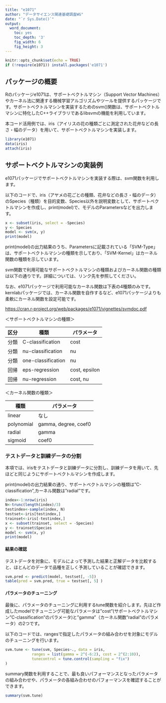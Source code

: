 ```yaml
---
title: "e1071"
author: "データサイエンス関連基礎調査WG"
date: "`r Sys.Date()`"
output:
  word_document:
    toc: yes
    toc_depth: '3'
    fig_width: 6
    fig_height: 3
---
```


```r
knitr::opts_chunk$set(echo = TRUE)
if (!require(e1071)) install.packages('e1071')
```

## パッケージの概要

Rのパッケージe1071は、サポートベクトルマシン（Support Vector Machines）やカーネル法に関連する機械学習アルゴリズムやツールを提供するパッケージです。サポートベクトルマシンを実装するためのsvm()関数は、サポートベクトルマシンに特化したC++ライブラリであるlibsvmの機能を利用しています。

本コード活用例では、iris（アイリスの花の種類ごとに測定された花弁などの長さ・幅のデータ）を用いて、サポートベクトルマシンを実装します。

```r
library(e1071)
data(iris)
attach(iris)
```

## サポートベクトルマシンの実装例

e1071パッケージでサポートベクトルマシンを実装する際は、svm関数を利用します。

以下のコードで、iris（アヤメの花ごとの種類、花弁などの長さ・幅のデータ）のSpecies（種類）を目的変数、Species以外を説明変数として、サポートベクトルマシンを作成し、print(model)で、モデルのParametersなどを出力します。

```r
x <- subset(iris, select = -Species)
y <- Species
model <- svm(x, y)
print(model)
```

print(model)の出力結果のうち、Parametersに記載されている「SVM-Type」は、サポートベクトルマシンの種類を示しており、「SVM-Kernel」はカーネル関数の種類を示しています。

svm関数で利用可能なサポートベクトルマシンの種類およびカーネル関数の種類は以下の通りです。詳細については、リンク先を参照してください。

なお、e1071パッケージで利用可能なカーネル関数は下表の4種類のみです。kernlabパッケージでは、カーネル関数を自作するなど、e1071パッケージよりも柔軟にカーネル関数を設定可能です。

<https://cran.r-project.org/web/packages/e1071/vignettes/svmdoc.pdf>

＜サポートベクトルマシンの種類＞

| 区分 | 種類               | パラメータ    |
|------|--------------------|---------------|
| 分類 | C-classification   | cost          |
| 分類 | nu-classification  | nu            |
| 分類 | one-classification | nu            |
| 回帰 | eps-regression     | cost, epsilon |
| 回帰 | nu-regression      | cost, nu      |

＜カーネル関数の種類＞

| 種類         | パラメータ           |
|--------------|----------------------|
| linear       | なし                 |
| polynomial   | gamma, degree, coef0 |
| radial       | gamma                |
| sigmoid      | coef0                |

### テストデータと訓練データの分割

本項では、irisをテストデータと訓練データに分割し、訓練データを用いて、先ほどと同じようにサポートベクトルマシンを作成します。

print(model)の出力結果の通り、サポートベクトルマシンの種類は"C-classification",カーネル関数は"radial"です。

```r
index<-1:nrow(iris)
N<-trunc(length(index)/3)
testindex<-sample(index, N)
testset<-iris[testindex,]
trainset<-iris[-testindex,]
x <- subset(trainset, select = -Species)
y <- trainset$Species
model <- svm(x, y)
print(model)
```

#### 結果の確認
テストデータを対象に、モデルによって予測した結果と正解データを比較すると、ほとんどのデータで品種を正しく予測していることが確認できます。

```r
svm.pred <- predict(model, testset[, -5])
table(pred = svm.pred, true = testset[, 5] )
```

#### パラメータのチューニング
最後に、パラメータのチューニングに利用するtune関数を紹介します。先ほど作成したmodelでチューニング可能なパラメータは"cost"(サポートベクトルマシン"C-classification"のパラメータ)と"gamma"（カーネル関数"radial"のパラメータ）の2つです。

以下のコードでは、rangesで指定したパラメータの組み合わせを対象にモデルのチューニングを行います。

```r
svm.tune <- tune(svm, Species~., data = iris,
            ranges = list(gamma = 2^(-6:2), cost = 2^(2:10)),
            tunecontrol = tune.control(sampling = "fix")
)
```

summary関数を利用することで、最も良いパフォーマンスとなったパラメータの組み合わせや、パラメータの各組み合わせのパフォーマンスを確認することができます。

```r
summary(svm.tune)
```